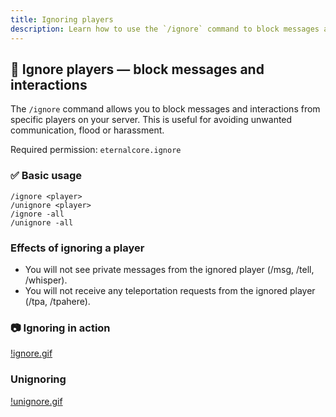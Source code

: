 ```yaml
---
title: Ignoring players
description: Learn how to use the `/ignore` command to block messages and other interactions from specific players on your Minecraft server.
---
```


## 🚫 Ignore players — block messages and interactions
The `/ignore` command allows you to block messages and interactions from specific players on your server.
This is useful for avoiding unwanted communication, flood or harassment.

Required permission: `eternalcore.ignore`

### ✅ Basic usage

```
/ignore <player>
/unignore <player>
/ignore -all
/unignore -all
```

### Effects of ignoring a player
- You will not see private messages from the ignored player (/msg, /tell, /whisper).
- You will not receive any teleportation requests from the ignored player (/tpa, /tpahere).

### 📷 Ignoring in action
[!ignore.gif](/docs/eternalcore/ignore/ignore.gif)

### Unignoring
[!unignore.gif](/docs/eternalcore/ignore/unignore.gif)
